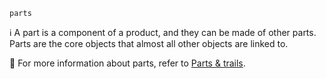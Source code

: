 `parts`

ℹ️ A part is a component of a product, and they can be made of other parts. Parts are the core objects that almost all other objects are linked to.

📌 For more information about parts, refer to [Parts & trails](https://docs.devrev.ai/product/parts).
